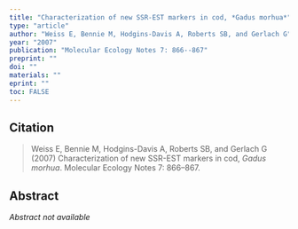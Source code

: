 ```yaml
---
title: "Characterization of new SSR-EST markers in cod, *Gadus morhua*"
type: "article"
author: "Weiss E, Bennie M, Hodgins-Davis A, Roberts SB, and Gerlach G"
year: "2007"
publication: "Molecular Ecology Notes 7: 866--867"
preprint: ""
doi: ""
materials: ""
eprint: ""
toc: FALSE
---
```


## Citation

> Weiss E, Bennie M, Hodgins-Davis A, Roberts SB, and Gerlach G (2007) Characterization of new SSR-EST markers in cod, *Gadus morhua*. Molecular Ecology Notes 7: 866--867.

## Abstract

*Abstract not available*
